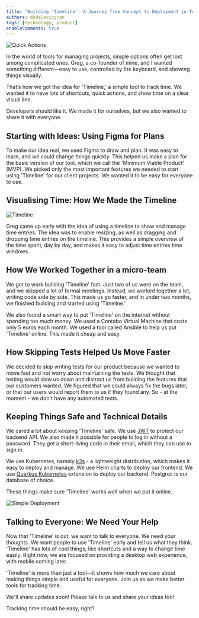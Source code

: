 ```yaml
---
title: "Building 'Timeline': A Journey from Concept to Deployment in Two Months"
authors: dodalovicgran
tags: [technology, product]
enableComments: true
---
```


![Quick Actions](./quick-actions.png)

In the world of tools for managing projects, simple options often get lost among complicated ones. Greg, a co-founder of mine, and I wanted something different—easy to use, controlled by the keyboard,
and showing things visually.

That’s how we got the idea for 'Timeline,' a simple tool to track time. We wanted it to have lots of shortcuts, quick actions, and show time on a clear visual line.

Developers should like it. We made it for ourselves, but we also wanted to share it with everyone.

<!--truncate-->

## Starting with Ideas: Using Figma for Plans

To make our idea real, we used Figma to draw and plan. It was easy to learn, and we could change things quickly. This helped us make a plan for the basic version of our tool, which we call the 'Minimum Viable Product' (MVP). We picked only the most important features we needed to start using 'Timeline' for our client projects. We wanted it to be easy for everyone to use.

## Visualising Time: How We Made the Timeline

![Timeline](./timeline.png)

Greg came up early with the idea of using a timeline to show and manage time entries. The idea was to enable resizing, as well as dragging and dropping time entries on the timeline. This provides a simple
overview of the time spent, day by day, and makes it easy to adjust time entries time windows.

## How We Worked Together in a micro-team

We got to work building 'Timeline' fast. Just two of us were on the team, and we skipped a lot of formal meetings. Instead, we worked together a lot, writing code side by side. This made us go faster, and in under two months, we finished building and started using 'Timeline.'

We also found a smart way to put 'Timeline' on the internet without spending too much money. We used a Contabo Virtual Machine that costs only 5 euros each month. We used a tool called Ansible to help us put 'Timeline' online. This made it cheap and easy.

## How Skipping Tests Helped Us Move Faster

We decided to skip writing tests for our product because we wanted to move fast and not worry about maintaining the tests. We thought that testing would slow us down and distract us from building the features
 that our customers wanted. We figured that we could always fix the bugs later, or that our users would report them to us if they found any. So - at the moment - we don't have any automated tests.


## Keeping Things Safe and Technical Details

We cared a lot about keeping 'Timeline' safe. We use <u>[JWT](https://jwt.io/)</u> to protect our backend API. We also made it possible for people to log in without a password. They get a short-living code in their email,
which they can use to sign in.

We use Kubernetes, namely <u>[k3s](https://k3s.io/)</u> - a lightweight distribution, which makes it easy to deploy and manage. We use Helm charts to deploy our frontend. We use <u>[Quarkus Kubernetes](https://quarkus.io/guides/deploying-to-kubernetes)</u> extension
to deploy our backend. Postgres is our database of choice.

These things make sure 'Timeline' works well when we put it online.

![Simple Deployment](./code.png)

## Talking to Everyone: We Need Your Help

Now that 'Timeline' is out, we want to talk to everyone. We need your thoughts. We want people to use 'Timeline' early and tell us what they think. 'Timeline' has lots of cool things, like shortcuts
and a way to change time easily. Right now, we are focused on providing a desktop web experience, with mobile coming later.

'Timeline' is more than just a tool—it shows how much we care about making things simple and useful for everyone. Join us as we make better tools for tracking time.

We'll share updates soon! Please talk to us and share your ideas too!

Tracking time should be easy, right?
